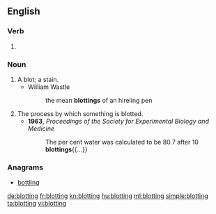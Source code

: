 ==English==

===Verb===
{{head|en}}

# {{present participle of|blot}}

===Noun===
{{en-noun}}

# A blot; a stain.
#* William Wastle
#*: the mean '''blottings''' of an hireling pen
# The process by which something is blotted.
#* '''1963''', ''Proceedings of the Society for Experimental Biology and Medicine''
#*: The per cent water was calculated to be 80.7 after 10 '''blottings'''{{...}}

===Anagrams===
* [[bottling#English|bottling]]

[[de:blotting]]
[[fr:blotting]]
[[kn:blotting]]
[[hu:blotting]]
[[ml:blotting]]
[[simple:blotting]]
[[ta:blotting]]
[[vi:blotting]]
